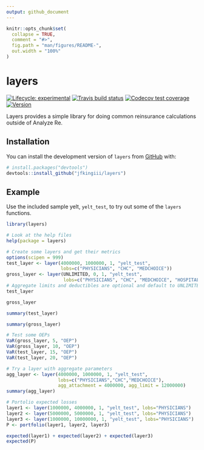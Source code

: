 ```yaml
---
output: github_document
---
```


<!-- README.md is generated from README.Rmd. Please edit that file -->

```r
knitr::opts_chunk$set(
  collapse = TRUE,
  comment = "#>",
  fig.path = "man/figures/README-",
  out.width = "100%"
)
```

# layers

<!-- badges: start -->
[![Lifecycle: experimental](https://img.shields.io/badge/lifecycle-experimental-orange.svg)](https://www.tidyverse.org/lifecycle/#experimental)
[![Travis build status](https://travis-ci.com/jfkingiii/layers.svg?branch=master)](https://travis-ci.com/jfkingiii/layers)
[![Codecov test coverage](https://codecov.io/gh/jfkingiii/layers/branch/master/graph/badge.svg)](https://codecov.io/gh/jfkingiii/layers?branch=master)
[![Version](https://img.shields.io/github/v/tag/jfkingiii/layers?label=Version)](https://github.com/jfkingiii/layers/tags)
<!-- badges: end -->

Layers provides a simple library for doing common reinsurance calculations outside of Analyze Re.

## Installation

You can install the development version of `layers` from [GitHub](https://github.com/) with:

``` r
# install.packages("devtools")
devtools::install_github("jfkingiii/layers")
```
## Example

Use the included sample yelt, `yelt_test`, to try out some of the `layers` functions.

```r
library(layers)

# Look at the help files
help(package = layers)

# Create some layers and get their metrics
options(scipen = 999)
test_layer <- layer(4000000, 1000000, 1, "yelt_test",
                    lobs=c("PHYSICIANS", "CHC", "MEDCHOICE"))
gross_layer <- layer(UNLIMITED, 0, 1, "yelt_test",
                     lobs=c("PHYSICIANS", "CHC", "MEDCHOICE", "HOSPITAL"))
# Aggregate limits and deductibles are optional and default to UNLIMITED and 0.
test_layer

gross_layer

summary(test_layer)

summary(gross_layer)

# Test some OEPs
VaR(gross_layer, 5, "OEP")
VaR(gross_layer, 10, "OEP")
VaR(test_layer, 15, "OEP")
VaR(test_layer, 20, "OEP")

# Try a layer with aggregate parameters
agg_layer <- layer(4000000, 1000000, 1, "yelt_test",
                   lobs=c("PHYSICIANS","CHC","MEDCHOICE"),
                   agg_attachment = 4000000, agg_limit = 12000000)
summary(agg_layer)

# Portolio expected losses
layer1 <- layer(1000000, 4000000, 1, "yelt_test", lobs="PHYSICIANS")
layer2 <- layer(5000000, 5000000, 1, "yelt_test", lobs="PHYSICIANS")
layer3 <- layer(1000000, 10000000, 1, "yelt_test", lobs="PHYSICIANS")
P <- portfolio(layer1, layer2, layer3)

expected(layer1) + expected(layer2) + expected(layer3)
expected(P)
```
